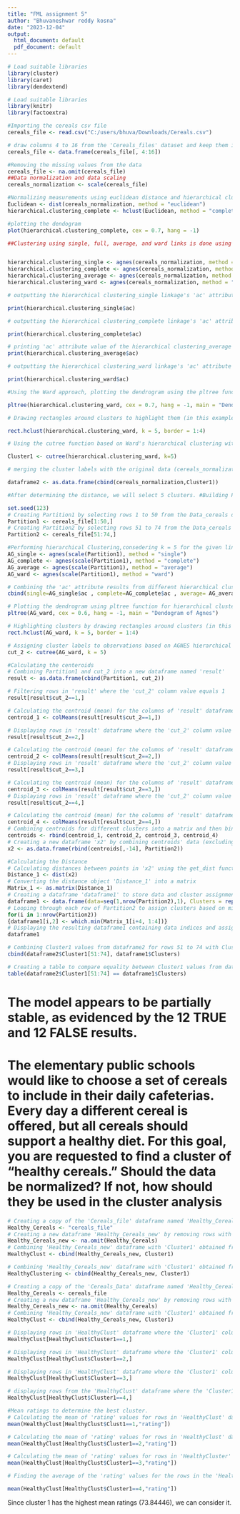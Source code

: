 ---
title: "FML assignment 5"
author: "Bhuvaneshwar reddy kosna"
date: "2023-12-04"
output:
  html_document: default
  pdf_document: default
---

```{r}
# Load suitable libraries
library(cluster)
library(caret)
library(dendextend)
```

```{r}
# Load suitable libraries
library(knitr)
library(factoextra)
```

```{r}
#Importing the cereals csv file
cereals_file <- read.csv("C:/users/bhuva/Downloads/Cereals.csv")

# draw columns 4 to 16 from the 'Cereals_files' dataset and keep them in a new data frame 'cereals_file'
cereals_file <- data.frame(cereals_file[, 4:16])

```

```{r}
#Removing the missing values from the data
cereals_file <- na.omit(cereals_file)
##Data normalization and data scaling
cereals_normalization <- scale(cereals_file)
```

```{r}
#Normalizing measurements using euclidean distance and hierarchical clustering applied to the data
Euclidean <- dist(cereals_normalization, method = "euclidean")
hierarchical.clustering_complete <- hclust(Euclidean, method = "complete")

#plotting the dendogram
plot(hierarchical.clustering_complete, cex = 0.7, hang = -1)
```

```{r}
##Clustering using single, full, average, and ward links is done using the agnes() function.


hierarchical.clustering_single <- agnes(cereals_normalization, method = "single")
hierarchical.clustering_complete <- agnes(cereals_normalization, method = "complete")
hierarchical.clustering_average <- agnes(cereals_normalization, method = "average")
hierarchical.clustering_ward <- agnes(cereals_normalization, method = "ward")
```

```{r}
# outputting the hierarchical clustering_single linkage's 'ac' attribute value

print(hierarchical.clustering_single$ac)
```

```{r}
# outputting the hierarchical clustering_complete linkage's 'ac' attribute value

print(hierarchical.clustering_complete$ac)
```
```{r}
# printing 'ac' attribute value of the hierarchical clustering_average linkage
print(hierarchical.clustering_average$ac)
```
```{r}
# outputting the hierarchical clustering_ward linkage's 'ac' attribute value

print(hierarchical.clustering_ward$ac)
```

```{r}
#Using the Ward approach, plotting the dendrogram using the pltree function from the hierarchical clustering result

pltree(hierarchical.clustering_ward, cex = 0.7, hang = -1, main = "Dendrogram of agnes (Using Ward linkage)")

# Drawing rectangles around clusters to highlight them (in this example, k = 5 clusters)

rect.hclust(hierarchical.clustering_ward, k = 5, border = 1:4)
```
```{r}
# Using the cutree function based on Ward's hierarchical clustering with k=5 groupings, assign cluster labels to each observation

Cluster1 <- cutree(hierarchical.clustering_ward, k=5)

# merging the cluster labels with the original data (cereals_normalization) to create a new dataframe (dataframe2).

dataframe2 <- as.data.frame(cbind(cereals_normalization,Cluster1))
```

```{r}
#After determining the distance, we will select 5 clusters. #Building Partitions

set.seed(123)
# Creating Partition1 by selecting rows 1 to 50 from the Data_cereals dataset
Partition1 <- cereals_file[1:50,]
# Creating Partition2 by selecting rows 51 to 74 from the Data_cereals dataset
Partition2 <- cereals_file[51:74,]
```

```{r}
#Performing hierarchical Clustering,consedering k = 5 for the given linkages single, complete, average and ward respectively.
AG_single <- agnes(scale(Partition1), method = "single")
AG_complete <- agnes(scale(Partition1), method = "complete")
AG_average <- agnes(scale(Partition1), method = "average")
AG_ward <- agnes(scale(Partition1), method = "ward")

# Combining the 'ac' attribute results from different hierarchical clustering methods (single, complete, average, ward linkages respectively)
cbind(single=AG_single$ac , complete=AG_complete$ac , average= AG_average$ac , ward= AG_ward$ac)
```
```{r}
# Plotting the dendrogram using pltree function for hierarchical clustering result (AG_ward) with specified parameters
pltree(AG_ward, cex = 0.6, hang = -1, main = "Dendogram of Agnes") 

# Highlighting clusters by drawing rectangles around clusters (in this case, k = 5 clusters) based on AG_ward result
rect.hclust(AG_ward, k = 5, border = 1:4)
```

```{r}
# Assigning cluster labels to observations based on AGNES hierarchical clustering with k=5 clusters
cut_2 <- cutree(AG_ward, k = 5)
```

```{r}
#Calculating the centeroids
# Combining Partition1 and cut_2 into a new dataframe named 'result'
result <- as.data.frame(cbind(Partition1, cut_2))

# Filtering rows in 'result' where the 'cut_2' column value equals 1
result[result$cut_2==1,]
```

```{r}
# Calculating the centroid (mean) for the columns of 'result' dataframe where 'cut_2' column value is equal to 1
centroid_1 <- colMeans(result[result$cut_2==1,])

# Displaying rows in 'result' dataframe where the 'cut_2' column value is equal to 2
result[result$cut_2==2,]
```

```{r}
# Calculating the centroid (mean) for the columns of 'result' dataframe where 'cut_2' column value is equal to 2
centroid_2 <- colMeans(result[result$cut_2==2,])
# Displaying rows in 'result' dataframe where the 'cut_2' column value is equal to 3
result[result$cut_2==3,]
```

```{r}
# Calculating the centroid (mean) for the columns of 'result' dataframe where 'cut_2' column value is equal to 3
centroid_3 <- colMeans(result[result$cut_2==3,])
# Displaying rows in 'result' dataframe where the 'cut_2' column value is equal to 4
result[result$cut_2==4,]
```

```{r}
# Calculating the centroid (mean) for the columns of 'result' dataframe where 'cut_2' column value is equal to 4
centroid_4 <- colMeans(result[result$cut_2==4,])
# Combining centroids for different clusters into a matrix and then binding them row-wise
centroids <- rbind(centroid_1, centroid_2, centroid_3, centroid_4)
# Creating a new dataframe 'x2' by combining centroids' data (excluding the 14th column) with 'Partition2'
x2 <- as.data.frame(rbind(centroids[,-14], Partition2))
```

```{r}
#Calculating the Distance
# Calculating distances between points in 'x2' using the get_dist function
Distance_1 <- dist(x2)
# Converting the distance object 'Distance_1' into a matrix
Matrix_1 <- as.matrix(Distance_1)
# Creating a dataframe 'dataframe1' to store data and cluster assignments
dataframe1 <- data.frame(data=seq(1,nrow(Partition2),1), Clusters = rep(0,nrow(Partition2)))
# Looping through each row of Partition2 to assign clusters based on minimum distances
for(i in 1:nrow(Partition2))
{dataframe1[i,2] <- which.min(Matrix_1[i+4, 1:4])}
# Displaying the resulting dataframe1 containing data indices and assigned clusters
dataframe1
```

```{r}
# Combining Cluster1 values from dataframe2 for rows 51 to 74 with Clusters values from dataframe1
cbind(dataframe2$Cluster1[51:74], dataframe1$Clusters)
```

```{r}
# Creating a table to compare equality between Cluster1 values from dataframe2 (rows 51 to 74) and Clusters values from dataframe1
table(dataframe2$Cluster1[51:74] == dataframe1$Clusters)
```


# The model appears to be partially stable, as evidenced by the 12 TRUE and 12 FALSE results.

# The elementary public schools would like to choose a set of cereals to include in their daily cafeterias. Every day a different cereal is offered, but all cereals should support a healthy diet. For this goal, you are requested to find a cluster of “healthy cereals.” Should the data be normalized? If not, how should they be used in the cluster analysis

```{r}
# Creating a copy of the 'Cereals_file' dataframe named 'Healthy_Cereals'
Healthy_Cereals <- "cereals_file"
# Creating a new dataframe 'Healthy_Cereals_new' by removing rows with missing values from 'Healthy_Cereals'
Healthy_Cereals_new <- na.omit(Healthy_Cereals)
# Combining 'Healthy_Cereals_new' dataframe with 'Cluster1' obtained from previous operations into 'HealthyClust'
HealthyClust <- cbind(Healthy_Cereals_new, Cluster1)
```

```{r}
# Combining 'Healthy_Cereals_new' dataframe with 'Cluster1' obtained from previous operations into 'HealthyCluster'
HealthyClustering <- cbind(Healthy_Cereals_new, Cluster1)
```

```{r}
# Creating a copy of the 'Cereals_Data' dataframe named 'Healthy_Cereals'
Healthy_Cereals <- cereals_file
# Creating a new dataframe 'Healthy_Cereals_new' by removing rows with missing values from 'Healthy_Cereals'
Healthy_Cereals_new <- na.omit(Healthy_Cereals)
# Combining 'Healthy_Cereals_new' dataframe with 'Cluster1' obtained from previous operations into 'HealthyClust'
HealthyClust <- cbind(Healthy_Cereals_new, Cluster1)


```


```{r}
# Displaying rows in 'HealthyClust' dataframe where the 'Cluster1' column value is equal to 1
HealthyClust[HealthyClust$Cluster1==1,]

```

```{r}
# Displaying rows in 'HealthyClust' dataframe where the 'Cluster1' column value is equal to 2
HealthyClust[HealthyClust$Cluster1==2,]
```

```{r}
# Displaying rows in 'HealthyClust' dataframe where the 'Cluster1' column value is equal to 3
HealthyClust[HealthyClust$Cluster1==3,]
```

```{r}
# displaying rows from the 'HealthyClust' dataframe where the 'Cluster1' column value is equal to 4
HealthyClust[HealthyClust$Cluster1==4,]
```

```{r}
#Mean ratings to determine the best cluster.
# Calculating the mean of 'rating' values for rows in 'HealthyClust' dataframe where 'Cluster1' column value is equal to 1
mean(HealthyClust[HealthyClust$Clust1==1,"rating"])
```

```{r}
# Calculating the mean of 'rating' values for rows in 'HealthyClust' dataframe where 'Cluster1' column value is equal to 2
mean(HealthyClust[HealthyClust$Cluster1==2,"rating"])
```

```{r}
# Calculating the mean of 'rating' values for rows in 'HealthyCluster' dataframe where 'Cluster1' column value is equal to 3
mean(HealthyClust[HealthyClust$Cluster1==3,"rating"])
```

```{r}
# Finding the average of the 'rating' values for the rows in the 'HealthyCluster' dataframe where the value of the 'Cluster1' column is 4.

mean(HealthyClust[HealthyClust$Cluster1==4,"rating"])
```

Since cluster 1 has the highest mean ratings (73.84446), we can consider it.
